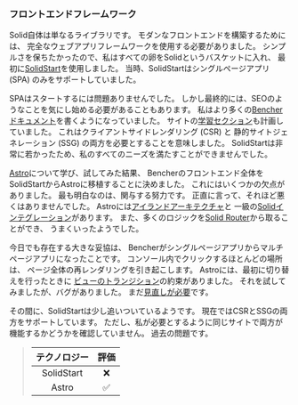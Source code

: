 ### フロントエンドフレームワーク

Solid自体は単なるライブラリです。
モダンなフロントエンドを構築するためには、
完全なウェブアプリフレームワークを使用する必要がありました。
シンプルさを保ちたかったので、私はすべての卵をSolidというバスケットに入れ、
最初に[SolidStart][solid start github]を使用しました。
当時、SolidStartはシングルページアプリ (SPA) のみをサポートしていました。

SPAはスタートするには問題ありませんでした。
しかし最終的には、SEOのようなことを気にし始める必要があることもあります。
私はより多くの[Bencherドキュメント](/ja/docs/)を書くようになっていました。
サイトの[学習セクション](/ja/learn/)も計画していました。
これはクライアントサイドレンダリング (CSR) と
静的サイトジェネレーション (SSG) の両方を必要とすることを意味しました。
SolidStartは非常に若かったため、私のすべてのニーズを満たすことができませんでした。

[Astro][astro]について学び、試してみた結果、
Bencherのフロントエンド全体をSolidStartからAstroに移植することに決めました。
これにはいくつかの欠点がありました。
最も明白なのは、関与する努力です。
正直に言って、それほど悪くはありませんでした。
Astroには[アイランドアーキテクチャ][astro islands]と
一級の[Solidインテグレーション][astro solid]があります。
また、多くのロジックを[Solid Router][solid router]から取ることができ、
うまくいったようでした。

今日でも存在する大きな妥協は、
Bencherがシングルページアプリからマルチページアプリになったことです。
コンソール内でクリックするほとんどの場所は、
ページ全体の再レンダリングを引き起こします。
Astroには、最初に切り替えを行ったときに
[ビューのトランジション][astro view transitions]の約束がありました。
それを試してみましたが、バグがありました。
まだ[見直しが必要][github issue 556]です。

その間に、SolidStartは少し追いついているようです。
現在ではCSRとSSGの両方をサポートしています。
ただし、私が必要とするように同じサイトで両方が機能するかどうかを確認していません。
過去の問題です。

> | テクノロジー | 評価 |
> | :--------: | :--: |
> | SolidStart |  ❌  |
> |   Astro    |  ✅  |

[solid start github]: https://github.com/solidjs/solid-start
[bencher docs]: /ja/docs/
[bencher learn]: /ja/learn/
[astro]: https://astro.build/
[astro islands]: https://docs.astro.build/en/concepts/islands/
[astro solid]: https://docs.astro.build/en/guides/integrations-guide/solid-js/
[solid router]: https://github.com/solidjs/solid-router
[astro view transitions]: https://docs.astro.build/en/guides/view-transitions/
[github issue 556]: https://github.com/bencherdev/bencher/issues/556

